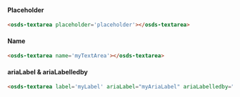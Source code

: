 
#### Placeholder

<Canvas withSource="none">
  <osds-textarea placeholder='placeholder'></osds-textarea>
</Canvas >

```html
<osds-textarea placeholder='placeholder'></osds-textarea>
```

#### Name
<Canvas withSource="none">
  <osds-textarea name='myTextArea'></osds-textarea>
</Canvas >

```html
<osds-textarea name='myTextArea'></osds-textarea>
```

#### ariaLabel & ariaLabelledby
<Canvas withSource="none">
  <osds-textarea ariaLabel="myAriaLabel" ariaLabelledby="myAriaLabelledby"></osds-textarea>
</Canvas >

```html
<osds-textarea label='myLabel' ariaLabel="myAriaLabel" ariaLabelledby="myAriaLabelledby"></osds-textarea>
```

